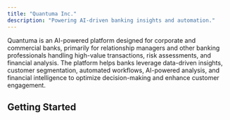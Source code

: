 ```yaml
---
title: "Quantuma Inc."
description: "Powering AI-driven banking insights and automation."
---
```


Quantuma is an AI-powered platform designed for corporate and commercial banks, primarily for relationship managers and other banking professionals handling high-value transactions, risk assessments, and financial analysis. The platform helps banks leverage data-driven insights, customer segmentation, automated workflows, AI-powered analysis, and financial intelligence to optimize decision-making and enhance customer engagement.

## Getting Started